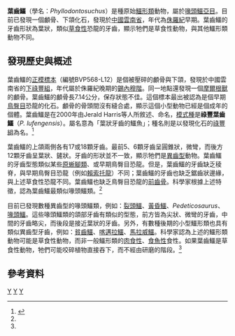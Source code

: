 {{Automatic taxobox
| taxon = Phyllodontosuchus
| authority = Harris ''et al.'', 2000
| fossil_range = [[侏羅紀|侏羅紀]]早期
| subdivision_ranks=[[種|種]]
| subdivision=
*'''祿豐葉齒鱷''' ''P. lufengensis'' <small>Harris ''et al.'', 2000 ([[模式種|模式種]])</small>
}}

'''葉齒鱷'''（學名：''Phyllodontosuchus''）是種原始[[鱷形類|鱷形類]]動物，屬於[[喙頭鱷亞目|喙頭鱷亞目]]。目前已發現一個顱骨、下頜化石，發現於[[中國|中國]][[雲南省|雲南省]]，年代為[[侏羅紀|侏羅紀]]早期。葉齒鱷的牙齒形狀為葉狀，類似[[草食性|草食性]]恐龍的牙齒，顯示牠們是草食性動物，與其他鱷形類動物不同。

==發現歷史與概述==
葉齒鱷的[[正模標本|正模標本]]（編號BVP568-L12）是個被壓碎的顱骨與下頜，發現於中國雲南省的[[下祿豐組|下祿豐組]]，年代屬於侏羅紀晚期的[[錫內穆階|錫內穆階]]。同一地點還發現一個[[摩爾根獸|摩爾根獸]]的顱骨。葉齒鱷的顱骨長7.14公分，保存狀態不佳。這個標本最出被認為是個早期[[鳥臀目|鳥臀目]]恐龍的化石。顱骨的骨頭間沒有縫合處，顯示這個小型動物已經是個成年的個體。葉齒鱷是在2000年由Jerald Harris等人所敘述、命名，[[模式種|模式種]]是'''祿豐葉齒鱷'''（''P. lufengensis''）。屬名意為「葉狀牙齒的鱷魚」；種名則是以發現化石的[[祿豐組|祿豐組]]為名。<ref name=JHetal00>{{cite journal |last=Harris |first=Jerald D. |coauthors=Lucas, Spencer G.; Estep, J. W.; and Jianjun Li |year=2000 |title=A new and unusual sphenosuchian (Archosauria: Crocodylomorpha) from the Lower Jurassic Lufeng Formation, People's Republic of China |journal=Neues Jahrbuch für Geologie und Paläontologie, Abhandlungen |volume=215 |issue=1 |pages=47–68}}</ref>

葉齒鱷的上頜兩側各有17或18顆牙齒。最前5、6顆牙齒呈圓錐狀，微彎，而後方12顆牙齒呈葉狀、鏟狀。牙齒的形狀並不一致，顯示牠們是[[異齒型|異齒型]]動物。葉齒鱷的牙齒型態類似某些[[原蜥腳類|原蜥腳類]]、或早期鳥臀目恐龍。但是，葉齒鱷的牙齒缺乏稜脊，與早期鳥臀目恐龍（例如[[賴索托龍|賴索托龍]]）不同；葉齒鱷的牙齒也缺乏鋸齒狀邊緣，與上述草食性恐龍不同。葉齒鱷也缺乏鳥臀目恐龍的[[前齒骨|前齒骨]]。科學家根據上述特徵，認為葉齒鱷最類似喙頭鱷類。<ref name=JHetal00/>

目前已發現數種異齒型的喙頭鱷類，例如：[[裂頭鱷|裂頭鱷]]、[[黃昏鱷|黃昏鱷]]、''Pedeticosaurus''、[[喙頭鱷|喙頭鱷]]。這些喙頭鱷類的頜部牙齒有類似的型態，前方皆為尖狀、微彎的牙齒，中間的牙齒略尖，而後段是接近葉狀的牙齒。另外，有數種後期的小型鱷形類也具有類似異齒型牙齒，例如：[[貧齒鱷|貧齒鱷]]、[[喀邁拉鱷|喀邁拉鱷]]、[[馬拉威鱷|馬拉威鱷]]。科學家認為上述的鱷形類動物可能是草食性動物，而非一般鱷形類的[[肉食性|肉食性]]、[[食魚性|食魚性]]食性。如果葉齒鱷是草食性動物，牠們可能咬碎植物直接吞下，而不經由研磨的階段。<ref name=JHetal00/>

==參考資料==
{{reflist}}
{{偽鱷類|L.}}
{{Taxonbar}}
[[Category:喙頭鱷亞目|Y]]
[[Category:侏羅紀鱷形類|Y]]
[[Category:2000年描述的分类群|Y]]